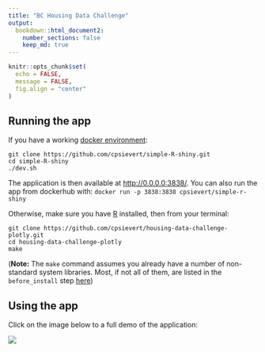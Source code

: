 ```yaml
---
title: "BC Housing Data Challenge"
output: 
  bookdown::html_document2:
    number_sections: false
    keep_md: true
---
```


```r
knitr::opts_chunk$set(
  echo = FALSE,
  message = FALSE,
  fig.align = "center"
)
```

## Running the app

If you have a working [docker environment](https://docs.docker.com/engine/):

```shell
git clone https://github.com/cpsievert/simple-R-shiny.git
cd simple-R-shiny
./dev.sh
```

The application is then available at <http://0.0.0.0:3838/>. You can also run the app from dockerhub with: `docker run -p 3838:3838 cpsievert/simple-r-shiny`

Otherwise, make sure you have [R](https://cran.r-project.org/) installed, then from your terminal:

```shell
git clone https://github.com/cpsievert/housing-data-challenge-plotly.git
cd housing-data-challenge-plotly
make
```

(**Note:** The `make` command assumes you already have a number of non-standard system libraries. Most, if not all of them, are listed in the `before_install` step [here](https://github.com/edzer/sfr/blob/master/.travis.yml))

## Using the app

Click on the image below to a full demo of the application:

<a href="https://vimeo.com/207379729">
  <img src="http://i.imgur.com/HSW3ruY.gif" />
</a>